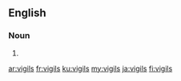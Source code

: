 ==English==

===Noun===
{{head|en|plural}}

# {{plural of|vigil|lang=en}}

[[ar:vigils]]
[[fr:vigils]]
[[ku:vigils]]
[[my:vigils]]
[[ja:vigils]]
[[fi:vigils]]